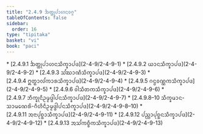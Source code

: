 ```yaml
---
title: "2.4.9 ᨨᨲ᩠ᨲᩩᨸᩣᩉᨶᩅᨣ᩠ᨣ"
tableOfContents: false
sidebar:
  order: 16
type: "tipitaka"
basket: "vi"
book: "paci"
---
```



<DynamicBreadcrumb />



<TableOfContents book="paci" section="2.4.9">
* [2.4.9.1 ᨨᨲ᩠ᨲᩩᨸᩣᩉᨶᩈᩥᨠ᩠ᨡᩣᨸᨴ](2-4-9/2-4-9-1)
* [2.4.9.2 ᨿᩣᨶᩈᩥᨠ᩠ᨡᩣᨸᨴ](2-4-9/2-4-9-2)
* [2.4.9.3 ᩈᩘᨥᩣᨱᩥᩈᩥᨠ᩠ᨡᩣᨸᨴ](2-4-9/2-4-9-3)
* [2.4.9.4 ᩍᨲ᩠ᨳᩣᩃᩘᨠᩣᩁᩈᩥᨠ᩠ᨡᩣᨸᨴ](2-4-9/2-4-9-4)
* [2.4.9.5 ᨣᨶ᩠ᨵᩅᨱ᩠ᨱᨠᩈᩥᨠ᩠ᨡᩣᨸᨴ](2-4-9/2-4-9-5)
* [2.4.9.6 ᩅᩤᩈᩥᨲᨠᩈᩥᨠ᩠ᨡᩣᨸᨴ](2-4-9/2-4-9-6)
* [2.4.9.7 ᨽᩥᨠ᩠ᨡᩩᨶᩥᩏᨾ᩠ᨾᨴ᩠ᨴᩤᨸᨶᩈᩥᨠ᩠ᨡᩣᨸᨴ](2-4-9/2-4-9-7)
* [2.4.9.8–10 ᩈᩥᨠ᩠ᨡᨾᩣᨶ-ᩈᩣᨾᨱᩮᩁᩦ-ᨣᩥᩉᩥᨶᩥᩏᨾ᩠ᨾᨴ᩠ᨴᩤᨸᨶᩈᩥᨠ᩠ᨡᩣᨸᨴ](2-4-9/2-4-9-8–10)
* [2.4.9.11 ᩋᨶᩣᨸᩩᨧ᩠ᨨᩣᩈᩥᨠ᩠ᨡᩣᨸᨴ](2-4-9/2-4-9-11)
* [2.4.9.12 ᨸᨬ᩠ᩉᩣᨸᩩᨧ᩠ᨨᨶᩈᩥᨠ᩠ᨡᩣᨸᨴ](2-4-9/2-4-9-12)
* [2.4.9.13 ᩋᩈᩘᨠᨧ᩠ᨧᩥᨠᩈᩥᨠ᩠ᨡᩣᨸᨴ](2-4-9/2-4-9-13)
</TableOfContents>